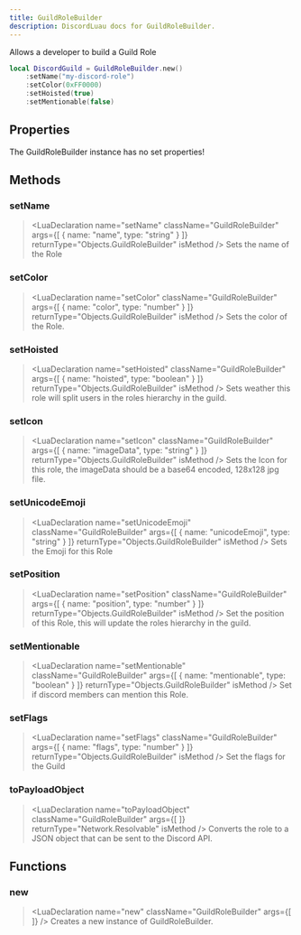 ```yaml
---
title: GuildRoleBuilder
description: DiscordLuau docs for GuildRoleBuilder.
---
```

[//]: # (This file was automatically compiled through the Generator luau code under this repository)
[//]: # (if you want to edit the documentation of discord-luau, please write changes)
[//]: # (to the discord-luau repository itself, we extract the comments from discord-luau and translate)
[//]: # (them into markdown files that Nextra can interpret!)

[//]: # (----- DOCUMENT IMPORTS ----- )


[//]: # (----- DOCUMENT DESCRIPTION ----- )

Allows a developer to build a Guild Role

```lua
local DiscordGuild = GuildRoleBuilder.new()
	:setName("my-discord-role")
	:setColor(0xFF0000)
	:setHoisted(true)
	:setMentionable(false)
```

[//]: # (----- DOCUMENT PROPERTIES ----- )

## Properties

The GuildRoleBuilder instance has no set properties!

[//]: # (----- DOCUMENT METHODS ----- )

## Methods

### setName

> <LuaDeclaration name="setName" className="GuildRoleBuilder" args={[ { name: "name", type: "string" } ]} returnType="Objects.GuildRoleBuilder" isMethod />
Sets the name of the Role
### setColor

> <LuaDeclaration name="setColor" className="GuildRoleBuilder" args={[ { name: "color", type: "number" } ]} returnType="Objects.GuildRoleBuilder" isMethod />
Sets the color of the Role.
### setHoisted

> <LuaDeclaration name="setHoisted" className="GuildRoleBuilder" args={[ { name: "hoisted", type: "boolean" } ]} returnType="Objects.GuildRoleBuilder" isMethod />
Sets weather this role will split users in the roles hierarchy in the guild.
### setIcon

> <LuaDeclaration name="setIcon" className="GuildRoleBuilder" args={[ { name: "imageData", type: "string" } ]} returnType="Objects.GuildRoleBuilder" isMethod />
Sets the Icon for this role, the imageData should be a base64 encoded, 128x128 jpg file.
### setUnicodeEmoji

> <LuaDeclaration name="setUnicodeEmoji" className="GuildRoleBuilder" args={[ { name: "unicodeEmoji", type: "string" } ]} returnType="Objects.GuildRoleBuilder" isMethod />
Sets the Emoji for this Role
### setPosition

> <LuaDeclaration name="setPosition" className="GuildRoleBuilder" args={[ { name: "position", type: "number" } ]} returnType="Objects.GuildRoleBuilder" isMethod />
Set the position of this Role, this will update the roles hierarchy in the guild.
### setMentionable

> <LuaDeclaration name="setMentionable" className="GuildRoleBuilder" args={[ { name: "mentionable", type: "boolean" } ]} returnType="Objects.GuildRoleBuilder" isMethod />
Set if discord members can mention this Role.
### setFlags

> <LuaDeclaration name="setFlags" className="GuildRoleBuilder" args={[ { name: "flags", type: "number" } ]} returnType="Objects.GuildRoleBuilder" isMethod />
Set the flags for the Guild
### toPayloadObject

> <LuaDeclaration name="toPayloadObject" className="GuildRoleBuilder" args={[  ]} returnType="Network.Resolvable" isMethod />
Converts the role to a JSON object that can be sent to the Discord API.

[//]: # (----- DOCUMENT FUNCTIONS ----- )

## Functions

### new

> <LuaDeclaration name="new" className="GuildRoleBuilder" args={[  ]} />
Creates a new instance of GuildRoleBuilder.

